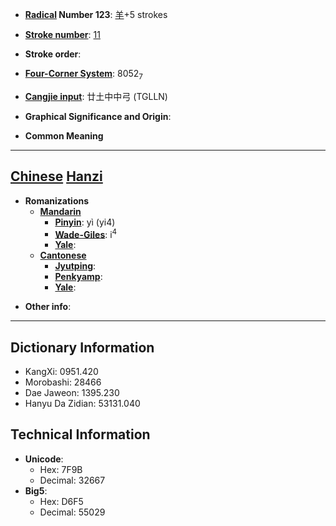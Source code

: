 * '''[[Wiktionary:Chinese radical index| Radical]] Number 123''': [[Wiktionary:Chinese radical index 羊|羊]]+5 strokes

* '''[[Wiktionary:Chinese total strokes index|Stroke number]]''': [[Wiktionary:Chinese total strokes index 11|11]]

* '''Stroke order''': 

* '''[[Wiktionary:Chinese four corner index|Four-Corner System]]''': 8052<sub>7</sub>

* '''[[Wiktionary:Chinese Cangjie index|Cangjie input]]''': 廿土中中弓 (TGLLN)

* '''Graphical Significance and Origin''': 

* '''Common Meaning'''

----

== [[Chinese]] [[Hanzi]] ==

* '''Romanizations'''
** '''[[Mandarin]]'''
*** '''[[Pinyin]]''': yì (yi4)
*** '''[[Wade-Giles]]''': i<sup>4</sup>
*** '''[[Yale]]''': 
** '''[[Cantonese]]'''
*** '''[[Jyutping]]''':
*** '''[[Penkyamp]]''': 
*** '''[[Yale]]''': 

* '''Other info''': 

----

== Dictionary Information ==

* KangXi: 0951.420
* Morobashi: 28466
* Dae Jaweon: 1395.230
* Hanyu Da Zidian: 53131.040

== Technical Information ==

* '''Unicode''':
** Hex: 7F9B
** Decimal: 32667
* '''Big5''':
** Hex: D6F5
** Decimal: 55029